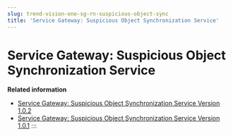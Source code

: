```yaml
---
slug: trend-vision-one-sg-rn-suspicious-object-sync
title: 'Service Gateway: Suspicious Object Synchronization Service'
---
```

# Service Gateway: Suspicious Object Synchronization Service

**Related information**

- [Service Gateway: Suspicious Object Synchronization Service Version 1.0.2](sg-suspicious-objg-synch-1-0-2.mdx)
- [Service Gateway: Suspicious Object Synchronization Service Version 1.0.1](sg-suspicious-obj-synch-1-0-1.mdx)
:::
